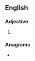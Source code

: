 ==English==

===Adjective===
{{head|en|adjective superlative form}}

# {{en-superlative of|bulgy}}

===Anagrams===
* {{anagrams|en|a=begilstu|beguilts}}